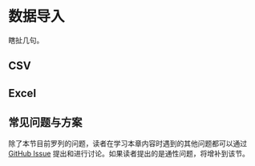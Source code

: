 # 数据导入 {#import}

瞎扯几句。

## CSV {-}

## Excel {-}

## 常见问题与方案 {-}

除了本节目前罗列的问题，读者在学习本章内容时遇到的其他问题都可以通过 [GitHub Issue](https://github.com/ShixiangWang/geek-r-tutorial/issues) 提出和进行讨论。如果读者提出的是通性问题，将增补到该节。